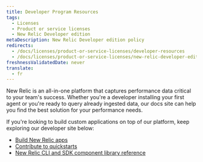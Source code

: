 ```yaml
---
title: Developer Program Resources
tags:
  - Licenses
  - Product or service licenses
  - New Relic Developer edition
metaDescription: New Relic Developer edition policy
redirects:
  - /docs/licenses/product-or-service-licenses/developer-resources
  - /docs/licenses/product-or-service-licenses/new-relic-developer-edition/developer-resources
freshnessValidatedDate: never
translate:
  - fr
---
```


New Relic is an all-in-one platform that captures performance data critical to your team's success. Whether you're a developer installing your first agent or you're ready to query already ingested data, our docs site can help you find the best solution for your performance needs.

If you're looking to build custom applications on top of our platform, keep exploring our developer site below:

* [Build New Relic apps](/docs/new-relic-solutions/build-nr-ui/build-nr-app/)
* [Contribute to quickstarts](/docs/new-relic-solutions/build-nr-ui/contribute-nr-io/contribute-quickstart/)
* [New Relic CLI and SDK component library reference](/docs/new-relic-solutions/tutorials/new-relic-cli/)
